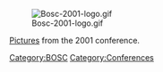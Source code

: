 [[Image:Bosc-2001-logo.gif]]

[http://gallery.open-bio.org/gallery/bosc2001 Pictures] from the 2001 conference.
[[Category:BOSC]] [[Category:Conferences]]